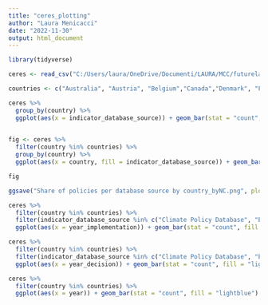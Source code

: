 ```yaml
---
title: "ceres_plotting"
author: "Laura Menicacci"
date: "2022-11-30"
output: html_document
---
```


```r
library(tidyverse)

ceres <- read_csv("C:/Users/laura/OneDrive/Documenti/LAURA/MCC/futurelab_ceres/ceres_secondversion.csv")
```

```r
countries <- c("Australia", "Austria", "Belgium","Canada","Denmark", "Finland", "France", "Germany", "Greece", "Ireland", "Italy", "Japan", "Luxembourg", "Netherlands","New Zealand", "Portugal",  "Spain", "Sweden", "Switzerland", "United Kingdom", "United States of America")

ceres %>% 
  group_by(country) %>% 
  ggplot(aes(x = indicator_database_source)) + geom_bar(stat = "count", fill = "lightblue", alpha = 0.9) + theme_bw() + xlab("Database source") + labs(title = "Share of policies per database source", subtitle = "Filtered by 21 Annex I countries")
  
```

```r
fig <- ceres %>% 
  filter(country %in% countries) %>% 
  group_by(country) %>% 
  ggplot(aes(x = country, fill = indicator_database_source)) + geom_bar(stat = "count", width = 0.8) + theme_bw() + xlab("Countries") + labs(title = "Share of policies per database source by country", subtitle = "Filtered by 21 Annex I countries")

fig 

ggsave("Share of policies per database source by country_byNC.png", plot = fig, device = "png", width = 10, height = 8)

```

```r
ceres %>% 
  filter(country %in% countries) %>% 
  filter(indicator_database_source %in% c("Climate Policy Database", "EEA")) %>% 
  ggplot(aes(x = year_implementation)) + geom_bar(stat = "count", fill = "lightblue") + theme_bw() + labs(title = "Frequency of implementation Years")

```

```r
ceres %>% 
  filter(country %in% countries) %>% 
  filter(indicator_database_source %in% c("Climate Policy Database", "EEA")) %>% 
  ggplot(aes(x = year_decision)) + geom_bar(stat = "count", fill = "lightblue") + theme_bw() + labs(title = "Frequency of decision years")

```

```r
ceres %>% 
  filter(country %in% countries) %>% 
  ggplot(aes(x = year)) + geom_bar(stat = "count", fill = "lightblue") + theme_bw() + labs(title = "Frequency of Year - UNFCCC")
```

